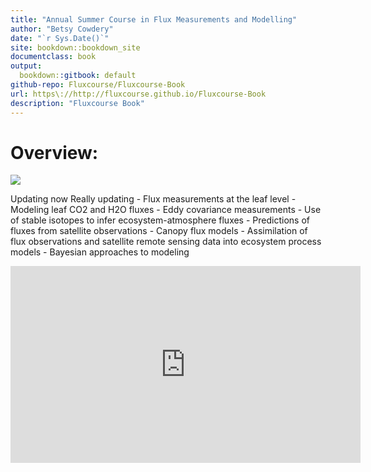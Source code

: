 ```yaml
---
title: "Annual Summer Course in Flux Measurements and Modelling"
author: "Betsy Cowdery"
date: "`r Sys.Date()`"
site: bookdown::bookdown_site
documentclass: book
output:
  bookdown::gitbook: default
github-repo: Fluxcourse/Fluxcourse-Book
url: https\://http://fluxcourse.github.io/Fluxcourse-Book
description: "Fluxcourse Book"
---
```


# Overview:

![](fluxcourse_home.jpg)

Updating now
Really updating
- Flux measurements at the leaf level
- Modeling leaf CO2 and H2O fluxes
- Eddy covariance measurements
- Use of stable isotopes to infer ecosystem-atmosphere fluxes
- Predictions of fluxes from satellite observations
- Canopy flux models
- Assimilation of flux observations and satellite remote sensing data into ecosystem process models 
- Bayesian approaches to modeling

<iframe width="560" height="315" src="https://www.youtube.com/embed/l-DPsXtdhME" frameborder="0" allow="accelerometer; autoplay; encrypted-media; gyroscope; picture-in-picture" allowfullscreen></iframe>
